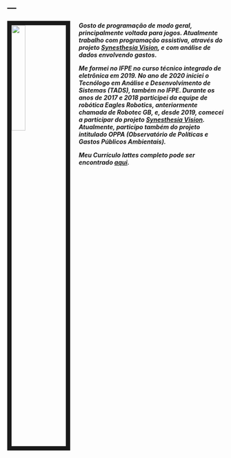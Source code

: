 ---
---

<link rel="stylesheet" href="styles.css" type="text/css">

<img src="Images\_MG_6888.JPG" style="width:25%; border:10px solid; margin-right: 20px" align="left">

<h5>Gosto de programação de modo geral, principalmente voltada para jogos. Atualmente trabalho com programação assistiva, através do projeto [Synesthesia Vision](http://synesthesiavision.com), e com análise de dados envolvendo gastos.

Me formei no IFPE no curso técnico integrado de eletrônica em 2019. No ano de 2020 iniciei o Tecnólogo em Análise e Desenvolvimento de Sistemas (TADS), também no IFPE. Durante os anos de 2017 e 2018 participei da equipe de robótica Eagles Robotics, anteriormente chamada de Robotec GB, e, desde 2019, comecei a participar do projeto [Synesthesia Vision](http://synesthesiavision.com). Atualmente, participo também do projeto intitulado OPPA (Observatório de Políticas e Gastos Públicos Ambientais).

Meu Currículo lattes completo pode ser encontrado [aqui](http://lattes.cnpq.br/5552819324762579).<h5>